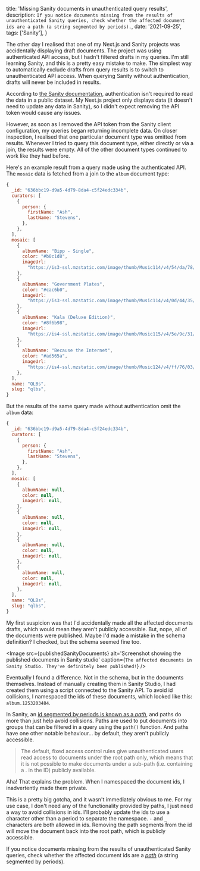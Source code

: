 
  title: 'Missing Sanity documents in unauthenticated query results',
  description: `If you notice documents missing from the results of unauthenticated Sanity queries, check whether the affected document ids are a path (a string segmented by periods).`,
  date: '2021-09-25',
  tags: ['Sanity'],
}

The other day I realised that one of my Next.js and Sanity projects was accidentally displaying draft documents. The project was using authenticated API access, but I hadn't filtered drafts in my queries. I'm still learning Sanity, and this is a pretty easy mistake to make. The simplest way to automatically exclude drafts from query results is to switch to unauthenticated API access. When querying Sanity without authentication, drafts will never be included in results.

According to [the Sanity documentation](https://www.sanity.io/docs/http-auth), authentication isn't required to read the data in a public dataset. My Next.js project only displays data (it doesn't need to update any data in Sanity), so I didn't expect removing the API token would cause any issues.

However, as soon as I removed the API token from the Sanity client configuration, my queries began returning incomplete data. On closer inspection, I realised that one particular document type was omitted from results. Whenever I tried to query this document type, either directly or via a join, the results were empty. All of the other document types continued to work like they had before.

Here's an example result from a query made using the authenticated API. The `mosaic` data is fetched from a join to the `album` document type:

```js
{
  _id: "636bbc19-d9a5-4d79-8da4-c5f24edc334b",
  curators: [
    {
      person: {
        firstName: "Ash",
        lastName: "Stevens",
      },
    },
  ],
  mosaic: [
    {
      albumName: "Bipp - Single",
      color: "#b0c1d8",
      imageUrl:
        "https://is3-ssl.mzstatic.com/image/thumb/Music114/v4/54/da/78/54da780c-c3c5-db3f-5bfe-8e0ec1dc910a",
    },
    {
      albumName: "Government Plates",
      color: "#cac6b0",
      imageUrl:
        "https://is3-ssl.mzstatic.com/image/thumb/Music114/v4/0d/44/35/0d4435fd-edf5-c020-2340-e895a36bcdf8",
    },
    {
      albumName: "Kala (Deluxe Edition)",
      color: "#8f6b98",
      imageUrl:
        "https://is4-ssl.mzstatic.com/image/thumb/Music115/v4/5e/9c/31/5e9c31b3-d510-c737-4419-6757d7b6457d",
    },
    {
      albumName: "Because the Internet",
      color: "#ad565a",
      imageUrl:
        "https://is4-ssl.mzstatic.com/image/thumb/Music124/v4/ff/76/03/ff760377-ff58-7789-2dac-758356f11d55",
    },
  ],
  name: "QLBs",
  slug: "qlbs",
}
```

But the results of the same query made without authentication omit the `album` data:

```js
{
  _id: "636bbc19-d9a5-4d79-8da4-c5f24edc334b",
  curators: [
    {
      person: {
        firstName: "Ash",
        lastName: "Stevens",
      },
    },
  ],
  mosaic: [
    {
      albumName: null,
      color: null,
      imageUrl: null,
    },
    {
      albumName: null,
      color: null,
      imageUrl: null,
    },
    {
      albumName: null,
      color: null,
      imageUrl: null,
    },
    {
      albumName: null,
      color: null,
      imageUrl: null,
    },
  ],
  name: "QLBs",
  slug: "qlbs",
}
```

My first suspicion was that I'd accidentally made all the affected documents drafts, which would mean they aren't publicly accessible. But, nope, all of the documents were published. Maybe I'd made a mistake in the schema definition? I checked, but the schema seemed fine too.

<Image
  src={publishedSanityDocuments}
  alt='Screenshot showing the published documents in Sanity studio'
  caption={`The affected documents in Sanity Studio. They've definitely been published!`}
/>

Eventually I found a difference. Not in the schema, but in the documents themselves. Instead of manually creating them in Sanity Studio, I had created them using a script connected to the Sanity API. To avoid id collisions, I namespaced the ids of these documents, which looked like this: `album.1253203484`.

In Sanity, an [id segmented by periods is known as a _path_](https://www.sanity.io/docs/ids#fdc25ada5db2), and paths do more than just help avoid collisions. Paths are used to put documents into groups that can be filtered in a query using the `path()` function. And paths have one other notable behaviour... by default, they aren't publicly accessible.

<Blockquote
  cite='Sanity documentation'
  citeUrl='https://www.sanity.io/docs/ids'
>
  <p>
    The default, fixed access control rules give unauthenticated users read
    access to documents under the root path only, which means that it is not
    possible to make documents under a sub-path (i.e. containing a . in the ID)
    publicly available.
  </p>
</Blockquote>

Aha! That explains the problem. When I namespaced the document ids, I inadvertently made them private.

This is a pretty big gotcha, and it wasn't immediately obvious to me. For my use case, I don't need any of the functionality provided by paths, I just need a way to avoid collisions in ids. I'll probably update the ids to use a character other than a period to separate the namespace. `-` and `_` characters are both allowed in ids. Removing the path segments from the id will move the document back into the root path, which is publicly accessible.

If you notice documents missing from the results of unauthenticated Sanity queries, check whether the affected document ids are a [_path_](https://www.sanity.io/docs/ids#fdc25ada5db2) (a string segmented by periods).
